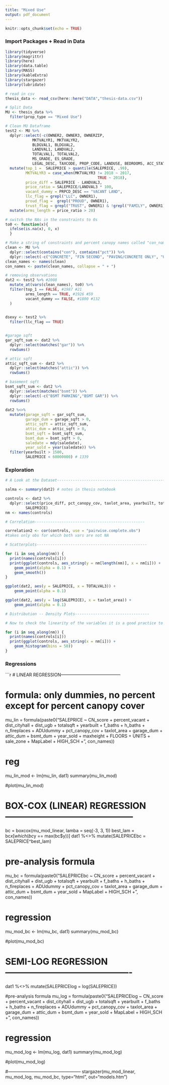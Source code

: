 ```yaml
---
title: "Mixed Use"
output: pdf_document
---
```


```r
knitr::opts_chunk$set(echo = TRUE)
```

### Import Packages + Read in Data

```r
library(tidyverse)
library(magrittr)
library(here)
library(data.table)
library(MASS)
library(kableExtra)
library(stargazer)
library(lubridate)

# read in csv
thesis_data <- read_csv(here::here("DATA","thesis-data.csv"))
```


```r
# Split Data
MU <- thesis_data %>%
  filter(prop_type == "Mixed Use")

# Clean MU Dataframe
test2 <- MU %>%
  dplyr::select(-c(OWNER2, OWNER3, OWNERZIP, 
            MKTVALYR1, MKTVALYR2,
            BLDGVAL1, BLDGVAL2,
            LANDVAL1, LANDVAL2,  
            TOTALVAL1, TOTALVAL2,
            MS_GRADE, ES_GRADE,
            LEGAL_DESC, TAXCODE, PROP_CODE, LANDUSE, BEDROOMS, ACC_STATUS, NAME, COMMPLAN, SHARED, COALIT, HORZ_VERT, AUDIT_NBRH, MIDDLE_SCH,  Category, SOURCE, FRONTAGE, COUNTY, YEARBUILT, bldgtype)) %>%
  mutate(top_1 =  SALEPRICE > quantile(SALEPRICE, .99),
         MKTVALYR3 = case_when(MKTVALYR3 != 2018 ~ 2017, 
                                         TRUE ~ 2018),
         price_diff = SALEPRICE - LANDVAL3, 
         price_ratio = SALEPRICE/LANDVAL3 * 100,
         vacant_dummy = PRPCD_DESC == "VACANT LAND",
         llc_flag = grepl("LLC", OWNER1),
         proud_flag =  grepl("PROUD", OWNER1),
         trust_flag = grepl("TRUST", OWNER1) & !grepl("FAMILY", OWNER1) & !grepl("LIVING", OWNER1)) %>%
  mutate(arms_length = price_ratio > 20)

# switch the NAs in the constraints to 0s
to0 <- function(x){
  ifelse(is.na(x), 0, x)
  }

# Make a string of constraints and percent canopy names called "con_names"
clean <- MU %>%
  dplyr::select(contains("con"), contains("pct")) %>%
  dplyr::select(-c("CONCRETE", "FIN SECOND", "PAVING/CONCRETE ONLY", "UNF SECOND", "conFldway", "pct_conFldway")) 
clean_names <- names(clean)
con_names <- paste(clean_names, collapse = " + ")

# removing observations 
dat2 <- test2 %>% #2008
  mutate_at(vars(clean_names), to0) %>%
  filter(top_1 == FALSE, #1987 #21
         arms_length == TRUE, #1926 #59
         vacant_dummy == FALSE, #1800 #132
  ) 
  

dsexy <- test2 %>%
  filter(llc_flag == TRUE)


#garage sqft
gar_sqft_sum <- dat2 %>%
  dplyr::select(matches("gar")) %>%
  rowSums()

# attic sqft
attic_sqft_sum <- dat2 %>%
  dplyr::select(matches("attic")) %>%
  rowSums()

# basement sqft
bsmt_sqft_sum <- dat2 %>%
  dplyr::select(matches("bsmt")) %>%
  dplyr::select(-c("BSMT PARKING","BSMT GAR")) %>%
  rowSums()
  
dat2 %<>%
  mutate(garage_sqft = gar_sqft_sum,
         garage_dum = garage_sqft > 0,
         attic_sqft = attic_sqft_sum,
         attic_dum = attic_sqft > 0,
         bsmt_sqft = bsmt_sqft_sum,
         bsmt_dum = bsmt_sqft > 0,
         saledate = mdy(saledate), 
         year_sold = year(saledate)) %>%
  filter(yearbuilt > 1500,
         SALEPRICE < 60000000) # 1339

```


### Exploration

```r

# A Look at the Dataset-------------------------------------------------

salma <- summary(dat2) # notes in thesis notebook

controls <- dat2 %>%
  dplyr::select(price_diff, pct_canopy_cov, taxlot_area, yearbuilt, totalsqft, dist_ugb, dist_cityhall, percent_vacant, CN_score, 
         SALEPRICE)
nm <- names(controls)

# Correlation-------------------------------------------------

correlation2 <- cor(controls, use = "pairwise.complete.obs")
#takes only obs for which both vars are not NA

# Scatterplots-------------------------------------------------

for (i in seq_along(nm)) {
  print(names(controls[i]))
  print(ggplot(controls, aes_string(y = nm[length(nm)], x = nm[i])) + 
    geom_point(alpha = 0.1) +
    geom_smooth())
}

ggplot(dat2, aes(y = SALEPRICE, x = TOTALVAL3)) + 
    geom_point(alpha = 0.1)

ggplot(dat2, aes(y = log(SALEPRICE), x = taxlot_area)) + 
    geom_point(alpha = 0.1)

# Distribution -- Density Plots---------------------------------

# Now to check the linearity of the variables it is a good practice to plot distribution graph and look for skewness of features. Kernel density estimate (kde) is a quite useful tool for plotting the shape of a distribution.

for (i in seq_along(nm)) {
  print(names(controls[i]))
  print(ggplot(controls, aes_string(x = nm[i])) + 
    geom_histogram(bins = 50))
}

```



### Regressions

```r

# LINEAR REGRESSION-----------------------------------------

# formula: only dummies, no percent except for percent canopy cover
mu_lin = formula(paste0("SALEPRICE ~ 
                             CN_score + percent_vacant + dist_cityhall + dist_ugb + totalsqft + yearbuilt + f_baths + h_baths + n_fireplaces + ADUdummy + pct_canopy_cov + taxlot_area + garage_dum + attic_dum + bsmt_dum + year_sold + maxheight + FLOORS + UNITS + sale_zone + MapLabel + HIGH_SCH + ", con_names))

# reg
mu_lin_mod <- lm(mu_lin, dat1)
summary(mu_lin_mod)

#plot(mu_lin_mod)



# BOX-COX (LINEAR) REGRESSION--------------------------------------------

bc = boxcox(mu_mod_linear, lamba = seq(-3, 3, 1))
best_lam = bc$x[which(bc$y == max(bc$y))]
dat1 %<>% 
  mutate(SALEPRICEbc = SALEPRICE^best_lam)

# pre-analysis formula
mu_bc = formula(paste0("SALEPRICEbc ~ 
                             CN_score + percent_vacant + dist_cityhall + dist_ugb + totalsqft + yearbuilt + f_baths + h_baths + n_fireplaces + ADUdummy + pct_canopy_cov + taxlot_area + garage_dum + attic_dum + bsmt_dum + year_sold + MapLabel + HIGH_SCH + ", con_names))

# regression
mu_mod_bc <- lm(mu_bc, dat1)
summary(mu_mod_bc)

#plot(mu_mod_bc)



# SEMI-LOG REGRESSION-------------------------------------------

dat1 %<>% 
  mutate(SALEPRICElog = log(SALEPRICE))

#pre-analysis formula
mu_log = formula(paste0("SALEPRICElog ~ 
                             CN_score + percent_vacant + dist_cityhall + dist_ugb + totalsqft + yearbuilt + f_baths + h_baths + n_fireplaces + ADUdummy + pct_canopy_cov + taxlot_area + garage_dum + attic_dum + bsmt_dum + year_sold + MapLabel + HIGH_SCH + ", con_names))

# regression
mu_mod_log <- lm(mu_log, dat1)
summary(mu_mod_log)

#plot(mu_mod_log)


#--------------------------------------------------
stargazer(mu_mod_linear, mu_mod_log, mu_mod_bc, type="html", out="models.htm")